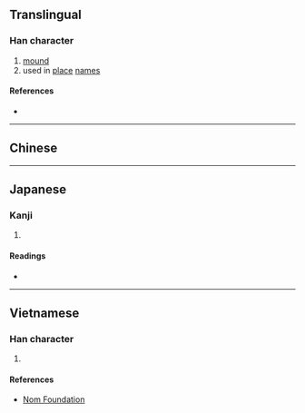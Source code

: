 {{character info/new}}
==Translingual==

===Han character===
{{Han char|rn=32|rad=土|as=05|sn=8|four=|canj=GODI|ids=⿰土付}}

# [[mound]]
# used in [[place]] [[name]]s

====References====
* {{Han ref|kx=0227.130|dkj=05009|dj=0462.290|hdz=10432.100|uh=577F|ud=22399}}

----

==Chinese==
{{zh-see|附|v}}

----

==Japanese==

===Kanji===
{{ja-kanji|grade=|rs=土05}}

# {{rfdef|ja|sort=土05}}

====Readings====
* {{ja-readings
|goon=ぶ
|kanon=ふ
|kun=[[つける]] (tsukeru), [[いかだ]] (ikada)}}

----

==Vietnamese==

===Han character===
{{vi-hantu|[[phụ]]|rs=土05}}

# {{rfdef|vi|sort=土05}}

====References====
* [http://nomfoundation.org/common/nom_details.php?codepoint=577f Nom Foundation]